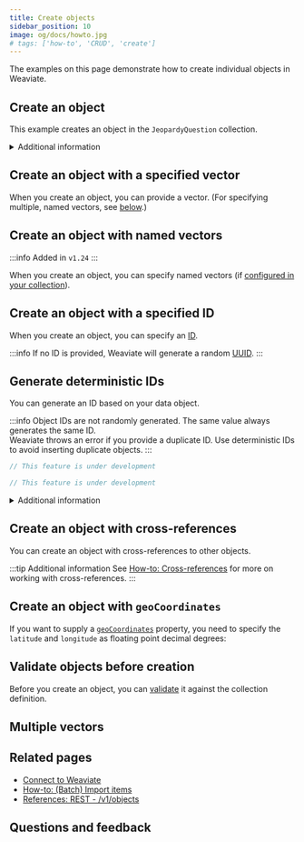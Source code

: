 ```yaml
---
title: Create objects
sidebar_position: 10
image: og/docs/howto.jpg
# tags: ['how-to', 'CRUD', 'create']
---
```




The examples on this page demonstrate how to create individual objects in Weaviate.

## Create an object

This example creates an object in the `JeopardyQuestion` collection.

<Tabs groupId="languages">
  <TabItem value="py" label="Python Client v4">
    <FilteredTextBlock
      text={PyCode}
      startMarker="# CreateObject START"
      endMarker="# CreateObject END"
      language="py"
    />
  </TabItem>

  <TabItem value="py3" label="Python Client v3">
    <FilteredTextBlock
      text={PyCodeV3}
      startMarker="# CreateObject START"
      endMarker="# CreateObject END"
      language="py"
    />
  </TabItem>

  <TabItem value="js" label="JS/TS Client v3">
    <FilteredTextBlock
      text={TSCode}
      startMarker="// CreateObject START"
      endMarker="// CreateObject END"
      language="ts"
    />
  </TabItem>

  <TabItem value="js2" label="JS/TS Client v2">
    <FilteredTextBlock
      text={TSCodeLegacy}
      startMarker="// CreateObject START"
      endMarker="// CreateObject END"
      language="ts"
    />
  </TabItem>

  <TabItem value="java" label="Java">
    <FilteredTextBlock
      text={JavaCode}
      startMarker="// CreateObject START"
      endMarker="// CreateObject END"
      language="java"
    />
  </TabItem>

  <TabItem value="go" label="Go">
    <FilteredTextBlock
      text={GoCode}
      startMarker="// CreateObject START"
      endMarker="// CreateObject END"
      language="go"
    />
  </TabItem>
</Tabs>

<details>
  <summary>
    Additional information
  </summary>

To create an object, specify the following:

- The object data you want to add
- The target collection
- If [multi-tenancy](../concepts/data.md#multi-tenancy) is enabled, [specify the tenant](./multi-tenancy.md)

By default, [auto-schema](/developers/weaviate/config-refs/schema#autoschema) creates new collections and adds new properties.

</details>

## Create an object with a specified vector

When you create an object, you can provide a vector. (For specifying multiple, named vectors, see [below](#create-an-object-with-named-vectors).)

<Tabs groupId="languages">
  <TabItem value="py" label="Python Client v4">
    <FilteredTextBlock
      text={PyCode}
      startMarker="# CreateObjectWithVector START"
      endMarker="# CreateObjectWithVector END"
      language="py"
    />
  </TabItem>

  <TabItem value="py3" label="Python Client v3">
    <FilteredTextBlock
      text={PyCodeV3}
      startMarker="# CreateObjectWithVector START"
      endMarker="# CreateObjectWithVector END"
      language="py"
    />
  </TabItem>

  <TabItem value="js" label="JS/TS Client v3">
    <FilteredTextBlock
      text={TSCode}
      startMarker="// CreateObjectWithVector START"
      endMarker="// CreateObjectWithVector END"
      language="ts"
    />
  </TabItem>

  <TabItem value="js2" label="JS/TS Client v2">
    <FilteredTextBlock
      text={TSCodeLegacy}
      startMarker="// CreateObjectWithVector START"
      endMarker="// CreateObjectWithVector END"
      language="ts"
    />
  </TabItem>

  <TabItem value="java" label="Java">
    <FilteredTextBlock
      text={JavaCode}
      startMarker="// CreateObjectWithVector START"
      endMarker="// CreateObjectWithVector END"
      language="java"
    />
  </TabItem>

  <TabItem value="go" label="Go">
    <FilteredTextBlock
      text={GoCode}
      startMarker="// CreateObjectWithVector START"
      endMarker="// CreateObjectWithVector END"
      language="go"
    />
  </TabItem>
</Tabs>

## Create an object with named vectors

:::info Added in `v1.24`
:::

When you create an object, you can specify named vectors (if [configured in your collection](./collections.mdx#define-multiple-named-vectors)).

<Tabs groupId="languages">
  <TabItem value="py" label="Python Client v4">
    <FilteredTextBlock
      text={PyCode}
      startMarker="# CreateObjectNamedVectors START"
      endMarker="# CreateObjectNamedVectors END"
      language="py"
    />
  </TabItem>

  <TabItem value="py3" label="Python Client v3">
    <FilteredTextBlock
      text={PyCodeV3}
      startMarker="# CreateObjectNamedVectors START"
      endMarker="# CreateObjectNamedVectors END"
      language="py"
    />
  </TabItem>

  <TabItem value="js" label="JS/TS Client v3">
    <FilteredTextBlock
      text={TSCode}
      startMarker="// CreateObjectNamedVectors START"
      endMarker="// CreateObjectNamedVectors END"
      language="ts"
    />
  </TabItem>

  <TabItem value="js2" label="JS/TS Client v2">
    <FilteredTextBlock
      text={TSCodeLegacy}
      startMarker="// CreateObjectNamedVectors START"
      endMarker="// CreateObjectNamedVectors END"
      language="ts"
    />
  </TabItem>
</Tabs>

## Create an object with a specified ID

When you create an object, you can specify an [ID](../api/graphql/additional-properties.md#id).

:::info
If no ID is provided, Weaviate will generate a random [UUID](https://en.wikipedia.org/wiki/Universally_unique_identifier).
:::

<Tabs groupId="languages">
  <TabItem value="py" label="Python Client v4">
    <FilteredTextBlock
      text={PyCode}
      startMarker="# CreateObjectWithId START"
      endMarker="# CreateObjectWithId END"
      language="py"
    />
  </TabItem>

  <TabItem value="py3" label="Python Client v3">
    <FilteredTextBlock
      text={PyCodeV3}
      startMarker="# CreateObjectWithId START"
      endMarker="# CreateObjectWithId END"
      language="py"
    />
  </TabItem>

  <TabItem value="js" label="JS/TS Client v3">
    <FilteredTextBlock
      text={TSCode}
      startMarker="// CreateObjectWithId START"
      endMarker="// CreateObjectWithId END"
      language="ts"
    />
  </TabItem>

  <TabItem value="js2" label="JS/TS Client v2">
    <FilteredTextBlock
      text={TSCodeLegacy}
      startMarker="// CreateObjectWithId START"
      endMarker="// CreateObjectWithId END"
      language="ts"
    />
  </TabItem>

  <TabItem value="java" label="Java">
    <FilteredTextBlock
      text={JavaCode}
      startMarker="// CreateObjectWithId START"
      endMarker="// CreateObjectWithId END"
      language="java"
    />
  </TabItem>

  <TabItem value="go" label="Go">
    <FilteredTextBlock
      text={GoCode}
      startMarker="// CreateObjectWithId START"
      endMarker="// CreateObjectWithId END"
      language="go"
    />
  </TabItem>
</Tabs>

## Generate deterministic IDs

You can generate an ID based on your data object.

:::info
Object IDs are not randomly generated. The same value always generates the same ID.<br/>Weaviate throws an error if you provide a duplicate ID. Use deterministic IDs to avoid inserting duplicate objects.
:::

<Tabs groupId="languages">
  <TabItem value="py" label="Python Client v4">
    <FilteredTextBlock
      text={PyCode}
      startMarker="# CreateObjectWithDeterministicId START"
      endMarker="# CreateObjectWithDeterministicId END"
      language="py"
    />
  </TabItem>

  <TabItem value="py3" label="Python Client v3">
    <FilteredTextBlock
      text={PyCodeV3}
      startMarker="# CreateObjectWithDeterministicId START"
      endMarker="# CreateObjectWithDeterministicId END"
      language="py"
    />
  </TabItem>

  <TabItem value="js" label="JS/TS Client v3">
    <FilteredTextBlock
      text={TSCode}
      startMarker="// CreateObjectWithDeterministicId START"
      endMarker="// CreateObjectWithDeterministicId END"
      language="ts"
    />
  </TabItem>

  <TabItem value="js2" label="JS/TS Client v2">
    <FilteredTextBlock
      text={TSCodeLegacy}
      startMarker="// CreateObjectWithDeterministicId START"
      endMarker="// CreateObjectWithDeterministicId END"
      language="ts"
    />
  </TabItem>

  <TabItem value="java" label="Java">

```java
// This feature is under development
```

  </TabItem>

  <TabItem value="go" label="Go">

```go
// This feature is under development
```

  </TabItem>
</Tabs>


<details>
  <summary>
    Additional information
  </summary>
To generate deterministic IDs, use one of these methods:

- [`generate_uuid5`](https://weaviate-python-client.readthedocs.io/en/stable/weaviate.util.html#weaviate.util.generate_uuid5) (Python)
- `generateUuid5` (TypeScript)

</details>

## Create an object with cross-references


You can create an object with cross-references to other objects.

<Tabs groupId="languages">
  <TabItem value="py" label="Python Client v4">
    <FilteredTextBlock
      text={XrefPyCode}
      startMarker="# ObjectWithCrossRef"
      endMarker="# END ObjectWithCrossRef"
      language="py"
    />
  </TabItem>

  <TabItem value="py3" label="Python Client v3">
    <FilteredTextBlock
      text={XrefPyCodeV3}
      startMarker="# ObjectWithCrossRef"
      endMarker="# END ObjectWithCrossRef"
      language="py"
    />
  </TabItem>

  <TabItem value="js" label="JS/TS Client v3">
    <FilteredTextBlock
      text={XrefTSCode}
      startMarker="// ObjectWithCrossRef"
      endMarker="// END ObjectWithCrossRef"
      language="ts"
    />
  </TabItem>

  <TabItem value="js2" label="JS/TS Client v2">
    <FilteredTextBlock
      text={XrefTSCodeLegacy}
      startMarker="// ObjectWithCrossRef"
      endMarker="// END ObjectWithCrossRef"
      language="ts"
    />
  </TabItem>
</Tabs>

:::tip Additional information
See [How-to: Cross-references](./cross-references.mdx) for more on working with cross-references.
:::

## Create an object with `geoCoordinates`


<GeoLimitations/>

If you want to supply a [`geoCoordinates`](/developers/weaviate/config-refs/datatypes.md#datatype-geocoordinates) property, you need to specify the `latitude` and `longitude` as floating point decimal degrees:


<CreateWithGeo/>

## Validate objects before creation

Before you create an object, you can [validate](/developers/weaviate/api/rest#tag/objects/post/objects/validate) it against the collection definition.

<Tabs groupId="languages">
  <TabItem value="py" label="Python Client v4">
    <FilteredTextBlock
      text={PyCode}
      startMarker="# ValidateObject START"
      endMarker="# ValidateObject END"
      language="py"
    />
  </TabItem>

  <TabItem value="py3" label="Python Client v3">
    <FilteredTextBlock
      text={PyCodeV3}
      startMarker="# ValidateObject START"
      endMarker="# ValidateObject END"
      language="py"
    />
  </TabItem>

  <TabItem value="js" label="JS/TS Client v3">
    <FilteredTextBlock
      text={TSCode}
      startMarker="// ValidateObject START"
      endMarker="// ValidateObject END"
      language="ts"
    />
  </TabItem>

  <TabItem value="js2" label="JS/TS Client v2">
    <FilteredTextBlock
      text={TSCodeLegacy}
      startMarker="// ValidateObject START"
      endMarker="// ValidateObject END"
      language="ts"
    />
  </TabItem>

  <TabItem value="java" label="Java">
    <FilteredTextBlock
      text={JavaCode}
      startMarker="// ValidateObject START"
      endMarker="// ValidateObject END"
      language="java"
    />
  </TabItem>

  <TabItem value="go" label="Go">
    <FilteredTextBlock
      text={GoCode}
      startMarker="// ValidateObject START"
      endMarker="// ValidateObject END"
      language="go"
    />
  </TabItem>
</Tabs>

## Multiple vectors


<MultiVectorSupport />

## Related pages

- [Connect to Weaviate](/developers/weaviate/connections/connect.mdx)
- [How-to: (Batch) Import items](./import.mdx)
- [References: REST - /v1/objects](/developers/weaviate/api/rest#tag/objects)

## Questions and feedback


<DocsFeedback/>
